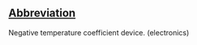 ==[[Wiktionary:List of acronyms and abbreviations|Abbreviation]]==

Negative temperature coefficient device. (electronics)